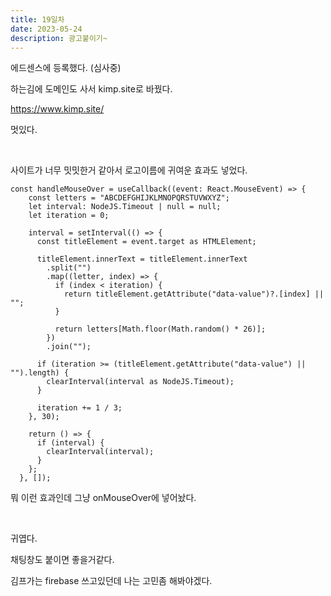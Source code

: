 ```yaml
---
title: 19일차
date: 2023-05-24
description: 광고붙이기~
---
```


에드센스에 등록했다. (심사중)

하는김에 도메인도 사서 kimp.site로 바꿨다.

https://www.kimp.site/

멋있다.

<br />

사이트가 너무 밋밋한거 같아서 로고이름에 귀여운 효과도 넣었다.

```
const handleMouseOver = useCallback((event: React.MouseEvent) => {
    const letters = "ABCDEFGHIJKLMNOPQRSTUVWXYZ";
    let interval: NodeJS.Timeout | null = null;
    let iteration = 0;

    interval = setInterval(() => {
      const titleElement = event.target as HTMLElement;

      titleElement.innerText = titleElement.innerText
        .split("")
        .map((letter, index) => {
          if (index < iteration) {
            return titleElement.getAttribute("data-value")?.[index] || "";
          }

          return letters[Math.floor(Math.random() * 26)];
        })
        .join("");

      if (iteration >= (titleElement.getAttribute("data-value") || "").length) {
        clearInterval(interval as NodeJS.Timeout);
      }

      iteration += 1 / 3;
    }, 30);

    return () => {
      if (interval) {
        clearInterval(interval);
      }
    };
  }, []);

```

뭐 이런 효과인데 그냥 onMouseOver에 넣어놨다.

<br />

귀엽다.

채팅창도 붙이면 좋을거같다.

김프가는 firebase 쓰고있던데 나는 고민좀 해봐야겠다.
